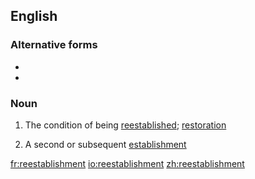{{also|reëstablishment}}
==English==

===Alternative forms===
* {{l|en|re-establishment}}
* {{l|en|reëstablishment}}

===Noun===
{{en-noun|~}}

# {{lb|en|uncountable}} The condition of being [[reestablish]]ed; [[restoration]]
# {{lb|en|countable}} A second or subsequent [[establishment]]

[[fr:reestablishment]]
[[io:reestablishment]]
[[zh:reestablishment]]